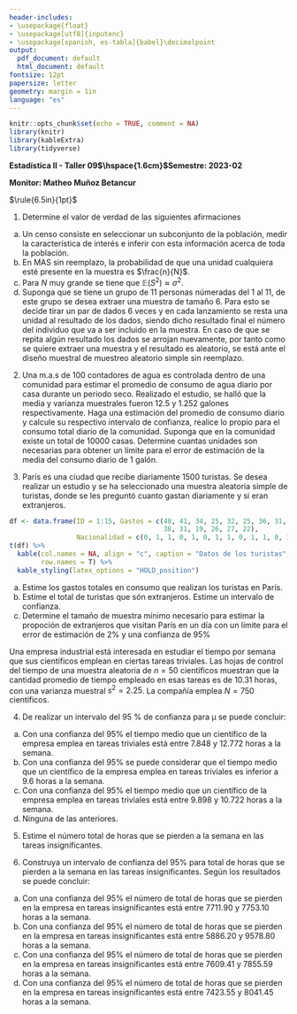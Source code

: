 ```yaml
---
header-includes:
- \usepackage{float}
- \usepackage[utf8]{inputenc}
- \usepackage[spanish, es-tabla]{babel}\decimalpoint
output:
  pdf_document: default
  html_document: default
fontsize: 12pt
papersize: letter
geometry: margin = 1in
language: "es"
---
```


```r
knitr::opts_chunk$set(echo = TRUE, comment = NA)
library(knitr)
library(kableExtra)
library(tidyverse)
```


**Estadística II - Taller 09$\hspace{1.6cm}$Semestre: 2023-02**

**Monitor: Matheo Muñoz Betancur**

$\rule{6.5in}{1pt}$

1. Determine el valor de verdad de las siguientes afirmaciones
a) Un censo consiste en seleccionar un subconjunto de la población, medir la característica
de interés e inferir con esta información acerca de toda la población.
b) En MAS sin reemplazo, la probabilidad de que una unidad cualquiera esté presente en la muestra es $\frac{n}{N}$.
c) Para $N$ muy grande se tiene que $\mathbb{E}\left(S^2\right) \approx \sigma^2$.
d) Suponga que se tiene un grupo de 11 personas númeradas del 1 al 11, de este grupo se desea
extraer una muestra de tamaño 6. Para esto se decide tirar un par de dados 6 veces y en cada
lanzamiento se resta una unidad al resultado de los dados, siendo dicho resultado final el número
del individuo que va a ser incluido en la muestra. En caso de que se repita algún resultado los
dados se arrojan nuevamente, por tanto como se quiere extraer una muestra y el resultado es
aleatorio, se está ante el diseño muestral de muestreo aleatorio simple sin reemplazo.

2. Una m.a.s de 100 contadores de agua es controlada dentro de una comunidad para estimar
el promedio de consumo de agua diario por casa durante un periodo seco. Realizado el estudio,
se halló que la media y varianza muestrales fueron 12.5 y 1.252 galones respectivamente. Haga una
estimación del promedio de consumo diario y calcule su respectivo intervalo de confianza,
realice lo propio para el consumo total diario de la comunidad. Suponga que en la comunidad
existe un total de 10000 casas. Determine cuantas unidades son necesarias para obtener un límite
para el error de estimación de la media del consumo diario de 1 galón.

3. París es una ciudad que recibe diariamente 1500 turistas. Se desea realizar un estudio
y se ha seleccionado una muestra aleatoria simple de turistas, donde se les preguntó
cuanto gastan diariamente y si eran extranjeros.

```r
df <- data.frame(ID = 1:15, Gastos = c(48, 41, 34, 25, 32, 25, 36, 31, 30, 
                                       38, 31, 19, 26, 27, 22),
                 Nacionalidad = c(0, 1, 1, 0, 1, 0, 1, 1, 0, 1, 1, 0, 1, 1 ,1))
t(df) %>%
  kable(col.names = NA, align = "c", caption = "Datos de los turistas",
        row.names = T) %>%
  kable_styling(latex_options = "HOLD_position")
```

a. Estime los gastos totales en consumo que realizan los turistas en París.
b. Estime el total de turistas que són extranjeros. Estime un intervalo de confianza.
c. Determine el tamaño de muestra mínimo necesario para estimar la propoción de extranjeros
que visitan París en un día con un límite para el error de estimación de 2% y una confianza de
95%

\textbf{Responda las preguntas 4 a 6 apoyando en la siguiente información}

Una empresa industrial está interesada en estudiar el tiempo por semana que sus científicos
emplean en ciertas tareas triviales. Las hojas de control del tiempo de una muestra aleatoria
de $n = 50$ científicos muestran que la cantidad promedio de tiempo empleado en esas tareas es
de $10.31$ horas, con una varianza muestral $s^2 = 2.25$. La compañía emplea $N = 750$ científicos.

4. De realizar un intervalo del 95 \% de confianza para µ se puede concluir:

a. Con una confianza del $95 \%$ el tiempo medio que un científico de la empresa emplea en
tareas triviales está entre $7.848$ y $12.772$ horas a la semana.
b. Con una confianza del $95 \%$ se puede considerar que el tiempo medio que un científico
de la empresa emplea en tareas triviales es inferior a $9.6$ horas a la semana.
c. Con una confianza del $95 \%$ el tiempo medio que un científico de la empresa emplea en
tareas triviales está entre $9.898$ y $10.722$ horas a la semana.
d. Ninguna de las anteriores.

5. Estime el número total de horas que se pierden a la semana en las tareas insignificantes.

6. Construya un intervalo de confianza del $95 \%$ para total de horas que se pierden a la
semana en las tareas insignificantes. Según los resultados se puede concluir:

a. Con una confianza del $95 \%$ el número de total de horas que se pierden en la empresa
en tareas insignificantes está entre $7711.90$ y $7753.10$ horas a la semana.
b. Con una confianza del $95 \%$ el número de total de horas que se pierden en la empresa
en tareas insignificantes está entre $5886.20$ y $9578.80$ horas a la semana.
c. Con una confianza del $95 \%$ el número de total de horas que se pierden en la empresa
en tareas insignificantes está entre $7609.41$ y $7855.59$ horas a la semana.
d. Con una confianza del $95 \%$ el número de total de horas que se pierden en la empresa
en tareas insignificantes está entre $7423.55$ y $8041.45$ horas a la semana.
